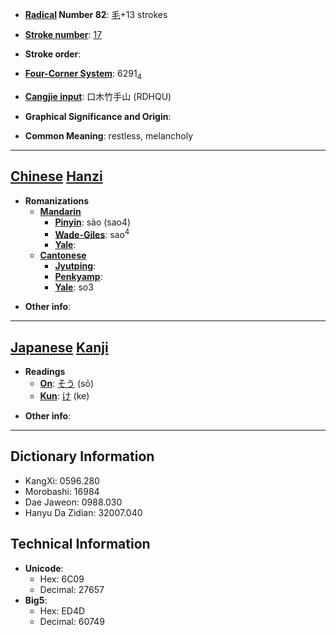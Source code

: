 * '''[[Wiktionary:Chinese radical index| Radical]] Number 82''': [[Wiktionary:Chinese radical index 毛|毛]]+13 strokes

* '''[[Wiktionary:Chinese total strokes index|Stroke number]]''': [[Wiktionary:Chinese total strokes index 17|17]]

* '''Stroke order''': 

* '''[[Wiktionary:Chinese four corner index|Four-Corner System]]''': 6291<sub>4</sub>

* '''[[Wiktionary:Chinese Cangjie index|Cangjie input]]''': 口木竹手山 (RDHQU)

* '''Graphical Significance and Origin''': 

* '''Common Meaning''': restless, melancholy

----

== [[Chinese]] [[Hanzi]] ==

* '''Romanizations'''
** '''[[Mandarin]]'''
*** '''[[Pinyin]]''': sào (sao4)
*** '''[[Wade-Giles]]''': sao<sup>4</sup>
*** '''[[Yale]]''': 
** '''[[Cantonese]]'''
*** '''[[Jyutping]]''':
*** '''[[Penkyamp]]''': 
*** '''[[Yale]]''': so3

* '''Other info''': 

----

== [[Japanese]] [[Kanji]] ==

* '''Readings'''
** '''[[On]]''': [[そう]] (sō)
** '''[[Kun]]''': [[け]] (ke)

* '''Other info''':  

----

== Dictionary Information ==

* KangXi: 0596.280
* Morobashi: 16984
* Dae Jaweon: 0988.030
* Hanyu Da Zidian: 32007.040

== Technical Information ==

* '''Unicode''':
** Hex: 6C09
** Decimal: 27657
* '''Big5''':
** Hex: ED4D
** Decimal: 60749